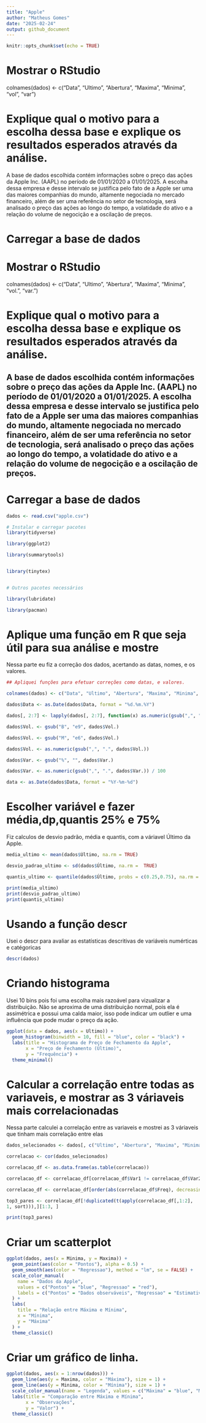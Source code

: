 ```yaml
---
title: "Apple"
author: "Matheus Gomes"
date: "2025-02-24"
output: github_document
---
```


```r
knitr::opts_chunk$set(echo = TRUE)
```

# Mostrar o RStudio

colnames(dados) <- c("Data", "Ultimo", "Abertura", "Maxima", "Minima", "vol", "var")

# Explique qual o motivo para a escolha dessa base e explique os resultados esperados através da análise.

A base de dados escolhida contém informações sobre o preço das ações da Apple Inc. (AAPL) no período de 01/01/2020 a 01/01/2025. A escolha dessa empresa e desse intervalo se justifica pelo fato de a Apple ser uma das maiores companhias do mundo, altamente negociada no mercado financeiro, além de ser uma referência no setor de tecnologia, será analisado o preço das ações ao longo do tempo, a volatidade do ativo e a relação do volume de negocição e a oscilação de preços.

# Carregar a base de dados
# Mostrar o RStudio

colnames(dados) <- c("Data", "Ultimo", "Abertura", "Maxima", "Minima", "vol.", "var.")

# Explique qual o motivo para a escolha dessa base e explique os resultados esperados através da análise.

## A base de dados escolhida contém informações sobre o preço das ações da Apple Inc. (AAPL) no período de 01/01/2020 a 01/01/2025. A escolha dessa empresa e desse intervalo se justifica pelo fato de a Apple ser uma das maiores companhias do mundo, altamente negociada no mercado financeiro, além de ser uma referência no setor de tecnologia, será analisado o preço das ações ao longo do tempo, a volatidade do ativo e a relação do volume de negocição e a oscilação de preços.

# Carregar a base de dados
```r


dados <- read.csv("apple.csv")

# Instalar e carregar pacotes
library(tidyverse)

library(ggplot2)

library(summarytools)


library(tinytex)


# Outros pacotes necessários

library(lubridate)

library(pacman)
```

# Aplique uma função em R que seja útil para sua análise e mostre

Nessa parte eu fiz a correção dos dados, acertando as datas, nomes, e os valores.

```r

## Apliquei funções para efetuar correções como datas, e valores.

colnames(dados) <- c("Data", "Ultimo", "Abertura", "Maxima", "Minima", "Vol.", "Var.")

dados$Data <- as.Date(dados$Data, format = "%d.%m.%Y")

dados[, 2:7] <- lapply(dados[, 2:7], function(x) as.numeric(gsub(",", ".", x)))

dados$Vol. <- gsub("B", "e9", dados$Vol.)

dados$Vol. <- gsub("M", "e6", dados$Vol.)

dados$Vol. <- as.numeric(gsub(",", ".", dados$Vol.))

dados$Var. <- gsub("%", "", dados$Var.)

dados$Var. <- as.numeric(gsub(",", ".", dados$Var.)) / 100

data <- as.Date(dados$Data, format = "%Y-%m-%d")
```

# Escolher variável e fazer média,dp,quantis 25% e 75%

Fiz calculos de desvio padrão, média e quantis, com a váriavel Último da Apple.

```r
media_ultimo <- mean(dados$Último, na.rm = TRUE) 

desvio_padrao_ultimo <- sd(dados$Último, na.rm =  TRUE)

quantis_ultimo <- quantile(dados$Último, probs = c(0.25,0.75), na.rm = TRUE)

print(media_ultimo)
print(desvio_padrao_ultimo)
print(quantis_ultimo)
```

# Usando a função descr


Usei o descr para avaliar as estatísticas descritivas de variáveis numérticas e catégoricas

```r
descr(dados)
```        

# Criando histograma

Usei 10 bins pois foi uma escolha mais razoável para vizualizar a distribuição.
Não se aproxima de uma distribuição normal, pois ela é assimétrica e possui uma calda maior, isso pode indicar um outlier e uma influência que pode mudar o preço da ação.


```r
ggplot(data = dados, aes(x = Ultimo)) +
  geom_histogram(binwidth = 10, fill = "blue", color = "black") +
  labs(title = "Histograma de Preço de Fechamento da Apple",
       x = "Preço de Fechamento (Último)",
       y = "Frequência") +
  theme_minimal()
```

  
# Calcular a correlação entre todas as variaveis, e mostrar as 3 váriaveis mais correlacionadas

Nessa parte calculei a correlação entre as variaveis e mostrei as 3 váriaveis que tinham mais correlação entre elas

```r
dados_selecionados <- dados[, c("Ultimo", "Abertura", "Maxima", "Minima", "Vol.", "Var.")]

correlacao <- cor(dados_selecionados)

correlacao_df <- as.data.frame(as.table(correlacao))

correlacao_df <- correlacao_df[correlacao_df$Var1 != correlacao_df$Var2, ]

correlacao_df <- correlacao_df[order(abs(correlacao_df$Freq), decreasing = TRUE), ]

top3_pares <- correlacao_df[!duplicated(t(apply(correlacao_df[,1:2],
1, sort))),][1:3, ]

print(top3_pares)
```


# Criar um scatterplot

```r
ggplot(dados, aes(x = Minima, y = Maxima)) +
  geom_point(aes(color = "Pontos"), alpha = 0.5) +  
  geom_smooth(aes(color = "Regressao"), method = "lm", se = FALSE) +  
  scale_color_manual(
    name = "Dados da Apple",
    values = c("Pontos" = "blue", "Regressao" = "red"),
    labels = c("Pontos" = "Dados observáveis", "Regressao" = "Estimativa de Regressão Linear")
  ) +
  labs(
    title = "Relação entre Máxima e Mínima",
    x = "Mínima",
    y = "Máxima"
  ) +
  theme_classic()
```

# Criar um gráfico de linha.

```r
ggplot(dados, aes(x = 1:nrow(dados))) +
  geom_line(aes(y = Maxima, color = "Máxima"), size = 1) + 
  geom_line(aes(y = Minima, color = "Mínima"), size = 1) +
  scale_color_manual(name = "Legenda", values = c("Máxima" = "blue", "Mínima" = "red")) +
  labs(title = "Comparação entre Máxima e Mínima",
       x = "Observações",
       y = "Valor") +
  theme_classic()
``` 